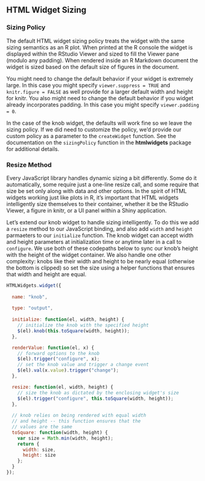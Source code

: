 <!--
%\VignetteEngine{knitr::knitr}
%\VignetteIndexEntry{Sizing}
-->

## HTML Widget Sizing

### Sizing Policy

The default HTML widget sizing policy treats the widget with the same sizing semantics as an R plot. When printed at the R console the widget is displayed within the RStudio Viewer and sized to fill the Viewer pane (modulo any padding). When rendered inside an R Markdown document the widget is sized based on the default size of figures in the document.

You might need to change the default behavior if your widget is extremely large. In this case you might specify `viewer.suppress = TRUE` and `knitr.figure = FALSE` as well provide for a larger default width and height for knitr. You also might need to change the default behavior if you widget already incorporates padding. In this case you might specify `viewer.padding = 0`.

In the case of the knob widget, the defaults will work fine so we leave the sizing policy. If we did need to customize the policy, we'd provide our custom policy as a parameter to the `createWidget` function. See the documentation on the `sizingPolicy` function in the **htmlwidgets** package for additional details.

### Resize Method

Every JavaScript library handles dynamic sizing a bit differently. Some do it automatically, some require just a one-line resize call, and some require that size be set only along with data and other options. In the spirit of HTML widgets working just like plots in R, it's important that HTML widgets intelligently size themselves to their container, whether it be the RStudio Viewer, a figure in knitr, or a UI panel within a Shiny application.

Let's extend our knob widget to handle sizing intelligently. To do this we add a `resize` method to our JavaScript binding, and also add `width` and `height` parmaeters to our `initialize` function. The knob widget can accept width and height parameters at initialization time or anytime later in a call to `configure`. We use both of these codepaths below to sync our knob's height with the height of the widget container. We also handle one other complexity: knobs like their width and height to be nearly equal (otherwise the bottom is clipped) so set the size using a helper functions that ensures that width and height are equal.

```js
HTMLWidgets.widget({
  
  name: "knob",
  
  type: "output",
  
  initialize: function(el, width, height) {
    // initialize the knob with the specified height
    $(el).knob(this.toSquare(width, height));
  },

  renderValue: function(el, x) {
    // forward options to the knob
    $(el).trigger("configure", x);
    // set the knob value and trigger a change event
    $(el).val(x.value).trigger("change");
  },

  resize: function(el, width, height) { 
    // size the knob as dictated by the enclosing widget's size
    $(el).trigger("configure", this.toSquare(width, height));
  },
  
  // knob relies on being rendered with equal width
  // and height -- this function ensures that the
  // values are the same
  toSquare: function(width, height) {
    var size = Math.min(width, height);
    return {
      width: size,
      height: size
    };
  }
});
```


